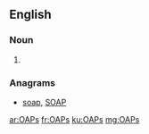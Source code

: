 ==English==

===Noun===
{{head|en}}

# {{plural of|OAP}}

===Anagrams===
* [[soap#English|soap]], [[SOAP#English|SOAP]]

[[ar:OAPs]]
[[fr:OAPs]]
[[ku:OAPs]]
[[mg:OAPs]]